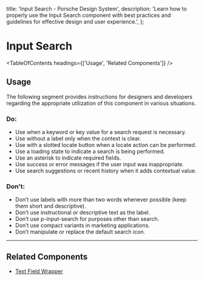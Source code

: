 
  title: 'Input Search - Porsche Design System',
  description:
    'Learn how to properly use the Input Search component with best practices and guidelines for effective design and user experience.',
};

# Input Search <ComponentStatus tagName="p-input-search"></ComponentStatus>

<TableOfContents headings={['Usage', 'Related Components']} />

## Usage

The following segment provides instructions for designers and developers regarding the appropriate utilization of this
component in various situations.

### Do:

- Use when a keyword or key value for a search request is necessary.
- Use without a label only when the context is clear.
- Use with a slotted locate button when a locate action can be performed.
- Use a loading state to indicate a search is being performed.
- Use an asterisk to indicate required fields.
- Use success or error messages if the user input was inappropriate.
- Use search suggestions or recent history when it adds contextual value.

### Don't:

- Don’t use labels with more than two words whenever possible (keep them short and descriptive).
- Don’t use instructional or descriptive text as the label.
- Don’t use p-input-search for purposes other than search.
- Don’t use compact variants in marketing applications.
- Don’t manipulate or replace the default search icon.

---

## Related Components

- [Text Field Wrapper](/components/text-field-wrapper)
